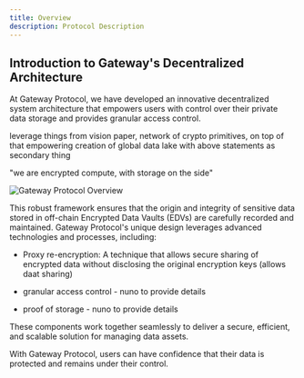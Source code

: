 ```yaml
---
title: Overview
description: Protocol Description
---
```


## Introduction to Gateway's Decentralized Architecture

At Gateway Protocol, we have developed an innovative decentralized system architecture that empowers users with control over their private data storage and provides granular access control.

leverage things from vision paper, network of crypto primitives, on top of that empowering creation of global data lake with above statements as secondary thing

"we are encrypted compute, with storage on the side"

![Gateway Protocol Overview](/assets/protocol-architecture/overview.png)

This robust framework ensures that the origin and integrity of sensitive data stored in off-chain Encrypted Data Vaults (EDVs) are carefully recorded and maintained. Gateway Protocol's unique design leverages advanced technologies and processes, including:

- Proxy re-encryption: A technique that allows secure sharing of encrypted data without disclosing the original encryption keys (allows daat sharing)

- granular access control - nuno to provide details
- proof of storage - nuno to provide details

These components work together seamlessly to deliver a secure, efficient, and scalable solution for managing data assets.

With Gateway Protocol, users can have confidence that their data is protected and remains under their control.
